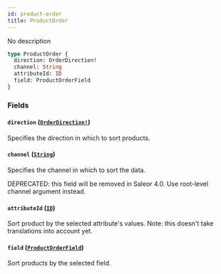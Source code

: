 ```yaml
---
id: product-order
title: ProductOrder
---
```


No description

```graphql
type ProductOrder {
  direction: OrderDirection!
  channel: String
  attributeId: ID
  field: ProductOrderField
}
```

### Fields

#### `direction` ([`OrderDirection!`](/developer/api-reference/enums/order-direction.mdx))

Specifies the direction in which to sort products.

#### `channel` ([`String`](/developer/api-reference/scalars/string.mdx))

Specifies the channel in which to sort the data.

DEPRECATED: this field will be removed in Saleor 4.0. Use root-level channel argument instead.

#### `attributeId` ([`ID`](/developer/api-reference/scalars/id.mdx))

Sort product by the selected attribute's values.
Note: this doesn't take translations into account yet.

#### `field` ([`ProductOrderField`](/developer/api-reference/enums/product-order-field.mdx))

Sort products by the selected field.
